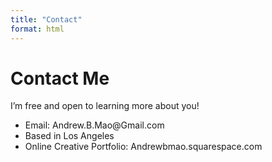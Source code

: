 ```yaml
---
title: "Contact"
format: html
---
```


# Contact Me

I'm free and open to learning more about you! 

-  Email: Andrew.B.Mao@Gmail.com
-  Based in Los Angeles
-  Online Creative Portfolio: Andrewbmao.squarespace.com